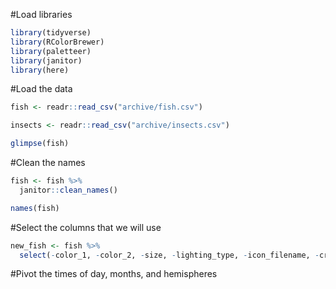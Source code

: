 #Load libraries
```r
library(tidyverse)
library(RColorBrewer)
library(paletteer)
library(janitor)
library(here)
```

#Load the data
```r
fish <- readr::read_csv("archive/fish.csv")
```

```r
insects <- readr::read_csv("archive/insects.csv")
```

```r
glimpse(fish)
```

#Clean the names
```r
fish <- fish %>% 
  janitor::clean_names()
```


```r
names(fish)
```

#Select the columns that we will use 
```r
new_fish <- fish %>% 
  select(-color_1, -color_2, -size, -lighting_type, -icon_filename, -critterpedia_filename, -furniture_filename, -internal_id, -unique_entry_id)
```

#Pivot the times of day, months, and hemispheres
```r

```














